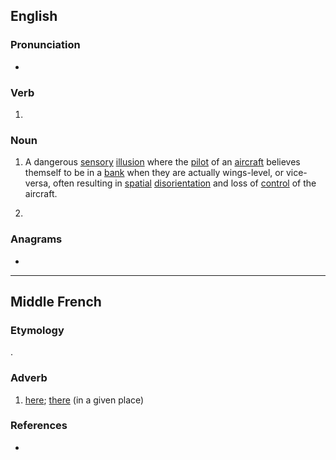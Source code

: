 ==English==

===Pronunciation===
* {{IPA|en|/liːnz/}}

===Verb===
{{head|en|verb form}}

# {{en-third-person singular of|lean}}

===Noun===
{{head|en|noun form}}
{{wikipedia|the leans}}

# {{lb|en|aviation|with '''the'''}} A dangerous [[sensory]] [[illusion]] where the [[pilot]] of an [[aircraft]] believes themself to be in a [[bank]] when they are actually wings-level, or vice-versa, often resulting in [[spatial]] [[disorientation]] and loss of [[control]] of the aircraft.
#: {{ux|en|If you don't use your flight instruments when flying in cloud, you can easily get '''the leans''' and enter a fatal graveyard spiral.}}
# {{plural of|en|lean}}

===Anagrams===
* {{anagrams|en|a=aelns|ANSEL|Ansel|ELANs|Elsan|L'Anse|Nales|Slane|elans|enals|lanes|neals|slane|slean}}

----

==Middle French==

===Etymology===
{{etyl|fro|frm}} {{m|fro|laiens}}.

===Adverb===
{{head|frm|adverb}}

# [[here]]; [[there]] (in a given place)

===References===
* {{R:Godefroy|laiens}}